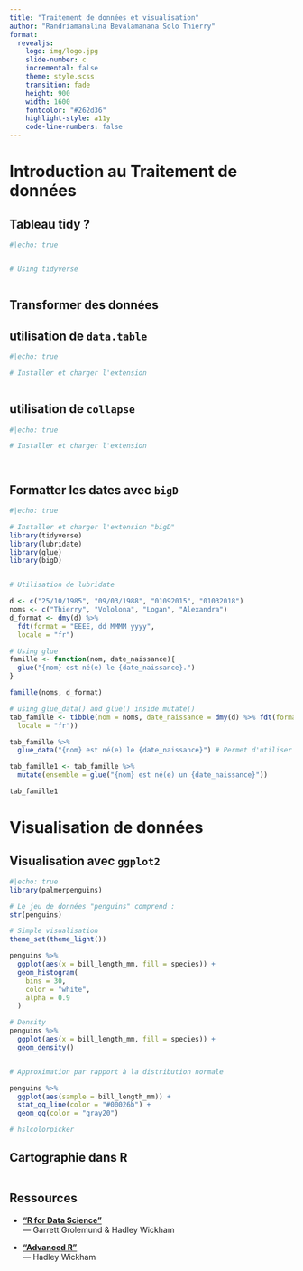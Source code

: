 ```yaml
---
title: "Traitement de données et visualisation"
author: "Randriamanalina Bevalamanana Solo Thierry"
format: 
  revealjs:
    logo: img/logo.jpg 
    slide-number: c
    incremental: false
    theme: style.scss
    transition: fade
    height: 900
    width: 1600
    fontcolor: "#262d36"
    highlight-style: a11y
    code-line-numbers: false
---
```


# Introduction au Traitement de données

## Tableau tidy ?

```r
#|echo: true


# Using tidyverse



```

## Transformer des données {.scrollable}

## utilisation de `data.table`

```r
#|echo: true

# Installer et charger l'extension



```

## utilisation de `collapse`

```r
#|echo: true

# Installer et charger l'extension




```

## Formatter les dates avec `bigD`

```r
#|echo: true

# Installer et charger l'extension "bigD"
library(tidyverse)
library(lubridate)
library(glue)
library(bigD)


# Utilisation de lubridate 

d <- c("25/10/1985", "09/03/1988", "01092015", "01032018")
noms <- c("Thierry", "Vololona", "Logan", "Alexandra") 
d_format <- dmy(d) %>%
  fdt(format = "EEEE, dd MMMM yyyy",
  locale = "fr")

# Using glue
famille <- function(nom, date_naissance){
  glue("{nom} est né(e) le {date_naissance}.")
}

famille(noms, d_format)

# using glue_data() and glue() inside mutate()
tab_famille <- tibble(nom = noms, date_naissance = dmy(d) %>% fdt(format = "EEEE",
  locale = "fr"))

tab_famille %>% 
  glue_data("{nom} est né(e) le {date_naissance}") # Permet d'utiliser les colonnes dans un tableau et sortir un vecteur

tab_famille1 <- tab_famille %>% 
  mutate(ensemble = glue("{nom} est né(e) un {date_naissance}"))

tab_famille1

```

# Visualisation de données

## Visualisation avec `ggplot2` {.scrollable}

```r
#|echo: true
library(palmerpenguins)

# Le jeu de données "penguins" comprend :
str(penguins)

# Simple visualisation
theme_set(theme_light())

penguins %>%
  ggplot(aes(x = bill_length_mm, fill = species)) +
  geom_histogram(
    bins = 30,
    color = "white",
    alpha = 0.9
  )

# Density
penguins %>%
  ggplot(aes(x = bill_length_mm, fill = species)) +
  geom_density()


# Approximation par rapport à la distribution normale

penguins %>%
  ggplot(aes(sample = bill_length_mm)) +
  stat_qq_line(color = "#00026b") + 
  geom_qq(color = "gray20")

# hslcolorpicker

```

## Cartographie dans R

```r


```

## Ressources

-   [**"R for Data Science"**](https://r4ds.had.co.nz/)\
    --- Garrett Grolemund & Hadley Wickham

-   [**"Advanced R"**](https://adv-r.hadley.nz/)\
    --- Hadley Wickham
